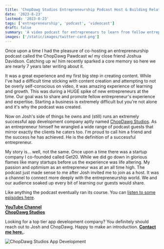 ```yaml
---
title: 'ChopDawg Studios Entrepreneurship Podcast Host & Building Relationships'
date: '2023-8-23'
lastmod: '2023-8-23'
tags: ['entrepreneurship', 'podcast', 'videocast']
draft: false
summary: 'A video podcast for entrepreneurs to learn from fellow entrepreneurs how to build a successful business. Bonus content on building relationships.'
images: ['/static/images/twitter-card.png']
---
```


Once upon a time I had the pleasure of co-hosting an entrepreneurship podcast called the ChopDawg Pawdcast w/ my close friend Joshua Davidson. Catching up w/ him recently sparked a core memory so here we are nearly 7 years later writing about it.

It was a great experience and my first big step in creating content. While I've had a difficult time sticking with content creation and attempting to not be overly self-conscious on video, it was amazing experience of learning and growth. This was during a HUGE spike of new entrepreneurs at the time. Our goal was to share and promote fellow entrepreneur's experience and expertise. Starting a business is extremely difficult but you're not alone and it's why the podcast was created.

Now on Josh's side of things he owns and (still) runs an extremely successful app development company aptly named <a target="_blank" href="https://www.chopdawg.com">ChopDawg Studios</a>. As an entrepreneur himself he wrangled a wide range of podcast guests that mirror exactly the clients he caters too. I'm proud to call him a friend and the success he has achieved. He is the definition of a successful entrepreneur.

My story is... well, not the same. Once upon a time there was a startup company I co-founded called Get20. While we did go down in glorious flames like many startups before us the experience was life altering. My passion and optimism as an entrepreneur was at an all time high. The podcast just made sense to me after Josh invited me to join as a host. It was a channel to connect more deeply with the entrepreneurship world. We and our audience soaked up every bit of learning our guests would share.

Like anything the podcast eventually ran its course. You can <a target="_blank" href="https://www.youtube.com/@thepawdcast1412/videos">listen to some episodes here</a>.

<strong><a target="_blank" href="https://www.youtube.com/@thepawdcast1412">YouTube Channel</a></strong> \
<strong><a target="_blank" href="https://www.chopdawg.com">ChopDawg Studios</a></strong>

Looking for a top tier app development company? You definitely should reach out to Josh and ChopDawg. Happy to make an introduction. <strong><a href="/connect">Contact me here.</a></strong>.

![ChopDawg Studios App Development](/static/images/blog/chopdawg-studios.png)